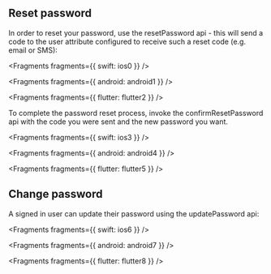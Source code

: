 ## Reset password

In order to reset your password, use the resetPassword api - this will send a code to the user attribute configured to receive such a reset code (e.g. email or SMS):


<Fragments fragments={{ swift: ios0 }} />


<Fragments fragments={{ android: android1 }} />


<Fragments fragments={{ flutter: flutter2 }} />

To complete the password reset process, invoke the confirmResetPassword api with the code you were sent and the new password you want.


<Fragments fragments={{ swift: ios3 }} />


<Fragments fragments={{ android: android4 }} />


<Fragments fragments={{ flutter: flutter5 }} />

## Change password

A signed in user can update their password using the updatePassword api:


<Fragments fragments={{ swift: ios6 }} />


<Fragments fragments={{ android: android7 }} />


<Fragments fragments={{ flutter: flutter8 }} />
